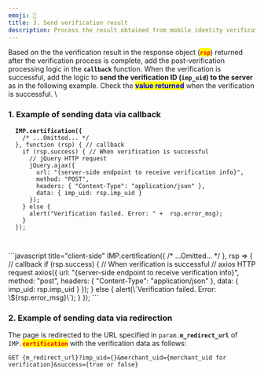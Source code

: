 ```yaml
---
emoji: 🚚
title: 3. Send verification result
description: Process the result obtained from mobile identity verification.
---
```





Based on the the verification result in the response object (<mark style="color:red;">**`rsp`**</mark>) returned after the verification process is complete, add the post-verification processing logic in the **`callback`** function. When the verification is successful, add the logic to **send the verification ID (`imp_uid`) to the server** as in the following example. Check the <mark style="color:blue;">**value returned**</mark> when the verification is successful. \


### 1. Example of sending data via callback

<Tabs>
<Tab title="JavaScript">
<pre class="language-javascript" data-title="client-side"><code class="lang-javascript"><strong>  IMP.certification({
</strong>    /* ...Omitted... */
  }, function (rsp) { // callback
    if (rsp.success) { // When verification is successful
      // jQuery HTTP request
      jQuery.ajax({
        url: "{server-side endpoint to receive verification info}",
        method: "POST",
        headers: { "Content-Type": "application/json" },
        data: { imp_uid: rsp.imp_uid }
      });
    } else {
      alert("Verification failed. Error: " +  rsp.error_msg);
    }
  });

</code></pre>

</Tab>

<Tab title="JS ES Next">
```javascript title="client-side"
  IMP.certification({
    /* ...Omitted... */
  }, rsp => { // callback
    if (rsp.success) { // When verification is successful
      // axios HTTP request
      axios({
        url: "{server-side endpoint to receive verification info}",
        method: "post",
        headers: { "Content-Type": "application/json" },
        data: { imp_uid: rsp.imp_uid }
      });
    } else {
      alert(\`Verification failed. Error: \${rsp.error_msg}\`);
    }
  });
```


</Tab>
</Tabs>

### 2. Example of sending data via redirection

The page is redirected to the URL specified in `param.`**`m_redirect_url`** of `IMP.`<mark style="color:red;">**`certification`**</mark> with the verification data as follows:

```uri title="Query String"
GET {m_redirect_url}?imp_uid={}&merchant_uid={merchant_uid for verification}&success={true or false}
```

